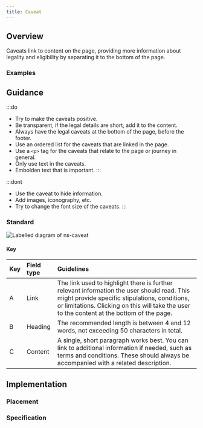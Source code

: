 ```yaml
---
title: Caveat
---
```




## Overview

<CompDetails name={componentName} />

Caveats link to content on the page, providing more information about legality and eligibility by separating it to the bottom of the page.

### Examples

<ExampleViewer type="standard" />

## Guidance

:::do
- Try to make the caveats positive.
- Be transparent, if the legal details are short, add it to the content.
- Always have the legal caveats at the bottom of the page, before the footer.
- Use an ordered list for the caveats that are linked in the page.
- Use a `<p>` tag for the caveats that relate to the page or journey in general.
- Only use text in the caveats.
- Embolden text that is important.
:::

:::dont
- Use the caveat to hide information.
- Add images, iconography, etc.
- Try to change the font size of the caveats.
:::

### Standard

![Labelled diagram of ns-caveat](@assets/components/ns-caveat/guidance.webp)

#### Key

| Key | Field type | Guidelines |
| :--- | :--- | :--- |
| <span class="marker">A</span> | Link | The link used to highlight there is further relevant information the user should read. This might provide specific stipulations, conditions, or limitations. Clicking on this will take the user to the content at the bottom of the page. |
| <span class="marker">B</span> | Heading | The recommended length is between 4 and 12 words, not exceeding 50 characters in total. |
| <span class="marker">C</span> | Content | A single, short paragraph works best. You can link to additional information if needed, such as terms and conditions. These should always be accompanied with a related description. |

## Implementation

### Placement

<Placement name={componentName} />

### Specification

<Specification name={componentName} />

